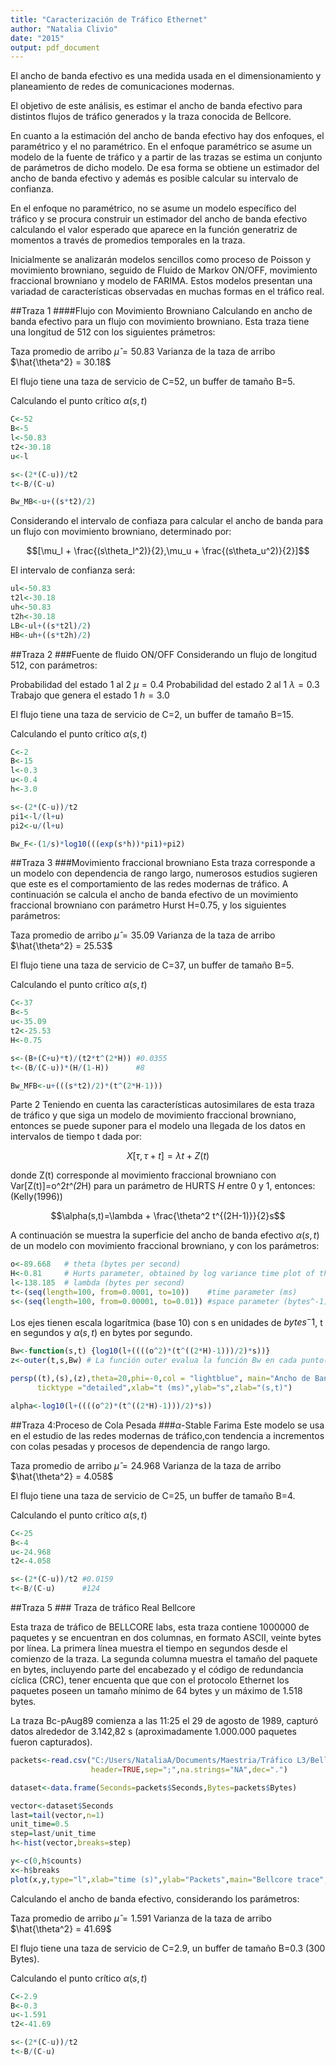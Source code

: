 ```yaml
---
title: "Caracterización de Tráfico Ethernet"
author: "Natalia Clivio"
date: "2015"
output: pdf_document
---
```

El ancho de banda efectivo es una medida usada en el dimensionamiento y planeamiento de redes de comunicaciones modernas. 

El objetivo de este análisis, es estimar el ancho de banda efectivo para distintos flujos de tráfico generados y la traza conocida de Bellcore.

En cuanto a la estimación del ancho de banda efectivo hay dos enfoques, el paramétrico y el no paramétrico. En el enfoque paramétrico se asume un modelo de la fuente de tráfico y a partir de las trazas se estima un conjunto de parámetros de dicho modelo. De esa forma se obtiene un estimador del ancho de banda efectivo y además es posible calcular su intervalo de confianza.

En el enfoque no paramétrico, no se asume un modelo específico del tráfico y se procura construir un estimador del ancho de banda efectivo calculando el valor esperado que aparece en la función generatriz de momentos a través de promedios temporales en la traza.

Inicialmente se analizarán modelos sencillos como proceso de Poisson y movimiento browniano, seguido de Fluido de Markov ON/OFF, movimiento fraccional browniano y modelo de FARIMA. Estos modelos presentan una variadad de características observadas en muchas formas en el tráfico real.

##Traza 1
####Flujo con Movimiento Browniano
Calculando en ancho de banda efectivo para un flujo con movimiento browniano.
Esta traza tiene una longitud de 512 con los siguientes prámetros:

Taza promedio de arribo $\hat{\mu} = 50.83$
Varianza de la taza de arribo $\hat{\theta^2} = 30.18$

El flujo tiene una taza de servicio de C=52, un buffer de tamaño B=5.

Calculando el punto crítico $\alpha(s,t)$

````r
C<-52
B<-5
l<-50.83
t2<-30.18
u<-l

s<-(2*(C-u))/t2
t<-B/(C-u)

Bw_MB<-u+((s*t2)/2)
````

Considerando el intervalo de confiaza para calcular el ancho de banda para un flujo con movimiento browniano, determinado por:

$$[\mu_l + \frac{(s\theta_l^2)}{2},\mu_u + \frac{(s\theta_u^2)}{2}]$$

El intervalo de confianza será:
````r
ul<-50.83
t2l<-30.18
uh<-50.83
t2h<-30.18
LB<-ul+((s*t2l)/2)
HB<-uh+((s*t2h)/2)
````


##Traza 2
###Fuente de fluido ON/OFF
Considerando un flujo de longitud 512, con parámetros:

Probabilidad del estado 1 al 2 $\mu = 0.4$
Probabilidad del estado 2 al 1 $\lambda = 0.3$
Trabajo que genera el estado 1 $h=3.0$

El flujo tiene una taza de servicio de C=2, un buffer de tamaño B=15.

Calculando el punto crítico $\alpha(s,t)$

````r
C<-2
B<-15
l<-0.3
u<-0.4
h<-3.0

s<-(2*(C-u))/t2
pi1<-l/(l+u)
pi2<-u/(l+u)

Bw_F<-(1/s)*log10(((exp(s*h))*pi1)+pi2)
````


##Traza 3
###Movimiento fraccional browniano
Esta traza corresponde a un modelo con dependencia de rango largo, numerosos estudios sugieren que este es el comportamiento de las redes modernas de tráfico. A continuación se calcula el ancho de banda efectivo de un movimiento fraccional browniano con parámetro Hurst H=0.75, y los siguientes parámetros:

Taza promedio de arribo $\hat{\mu} = 35.09$
Varianza de la taza de arribo $\hat{\theta^2} = 25.53$

El flujo tiene una taza de servicio de C=37, un buffer de tamaño B=5.

Calculando el punto crítico $\alpha(s,t)$

````r
C<-37
B<-5
u<-35.09
t2<-25.53
H<-0.75

s<-(B+(C+u)*t)/(t2*t^(2*H)) #0.0355
t<-(B/(C-u))*(H/(1-H))      #8

Bw_MFB<-u+(((s*t2)/2)*(t^(2*H-1)))
````

Parte 2
Teniendo en cuenta las características autosimilares de esta traza de tráfico y que siga un modelo de movimiento fraccional browniano,  entonces se puede suponer para el modelo una llegada de los datos en intervalos de tiempo t dada por:

$$X[\tau,\tau+t]=\lambda t+Z(t)$$
 
donde Z(t) corresponde al movimiento fraccional browniano con Var[Z(t)]=o^2*t^(2*H) para un parámetro de HURTS *H* entre 0 y 1, entonces: (Kelly(1996))

$$\alpha(s,t)=\lambda + \frac{\theta^2 t^{(2H-1)}}{2}s$$

A continuación se muestra la superficie del ancho de banda efectivo $\alpha(s,t)$ de un modelo con movimiento fraccional browniano, y con los parámetros:

```r
o<-89.668   # theta (bytes per second)
H<-0.81     # Hurts parameter, obtained by log variance time plot of the data
l<-138.185  # lambda (bytes per second)
t<-(seq(length=100, from=0.0001, to=10))    #time parameter (ms)
s<-(seq(length=100, from=0.00001, to=0.01)) #space parameter (bytes^-1)

````

Los ejes tienen escala logarítmica (base 10) con s en unidades de $bytes^-1$, t en segundos y $\alpha(s,t)$ en bytes por segundo.

````r
Bw<-function(s,t) {log10(l+((((o^2)*(t^((2*H)-1)))/2)*s))}   
z<-outer(t,s,Bw) # La función outer evalua la función Bw en cada punto(si,tj)

persp((t),(s),(z),theta=20,phi=-0,col = "lightblue", main="Ancho de Banda Efectivo",
      ticktype ="detailed",xlab="t (ms)",ylab="s",zlab="(s,t)")  
````


````r
alpha<-log10(l+((((o^2)*(t^((2*H)-1)))/2)*s))
````


##Traza 4:Proceso de Cola Pesada
###$\alpha$-Stable Farima
Este modelo se usa en el estudio de las redes modernas de tráfico,con tendencia a incrementos con colas pesadas y procesos de dependencia de rango largo.

Taza promedio de arribo $\hat{\mu} = 24.968$
Varianza de la taza de arribo $\hat{\theta^2} = 4.058$

El flujo tiene una taza de servicio de C=25, un buffer de tamaño B=4.

Calculando el punto crítico $\alpha(s,t)$

````r
C<-25
B<-4
u<-24.968
t2<-4.058

s<-(2*(C-u))/t2 #0.0159
t<-B/(C-u)      #124

````


##Traza 5
### Traza de tráfico Real Bellcore

Esta traza de tráfico de BELLCORE labs, esta traza contiene 1000000 de paquetes y se encuentran en dos columnas, en formato ASCII, veinte bytes por línea. La primera línea muestra el tiempo en segundos desde el comienzo de la traza. La segunda columna muestra el tamaño del paquete en bytes, incluyendo parte del encabezado y el código de redundancia cíclica (CRC), tener encuenta que que con el protocolo Ethernet los paquetes poseen un tamaño mínimo de 64 bytes y un máximo de 1.518 bytes.

La traza Bc-pAug89 comienza a las 11:25 el 29 de agosto de 1989, capturó datos alrededor de 3.142,82 s (aproximadamente 1.000.000 paquetes fueron capturados).


```r
packets<-read.csv("C:/Users/NataliaA/Documents/Maestria/Tráfico L3/Bellcore/BC-pAug89.csv",
                  header=TRUE,sep=";",na.strings="NA",dec=".")

dataset<-data.frame(Seconds=packets$Seconds,Bytes=packets$Bytes)

vector<-dataset$Seconds
last=tail(vector,n=1)
unit_time=0.5
step=last/unit_time
h<-hist(vector,breaks=step)              
````

````r
y<-c(0,h$counts)
x<-h$breaks
plot(x,y,type="l",xlab="time (s)",ylab="Packets",main="Bellcore trace", ylim=c(0,500))
````


Calculando el ancho de banda efectivo, considerando los parámetros:

Taza promedio de arribo $\hat{\mu} = 1.591$
Varianza de la taza de arribo $\hat{\theta^2} = 41.69$

El flujo tiene una taza de servicio de C=2.9, un buffer de tamaño B=0.3 (300 Bytes).

Calculando el punto crítico $\alpha(s,t)$

````r
C<-2.9
B<-0.3
u<-1.591
t2<-41.69

s<-(2*(C-u))/t2
t<-B/(C-u)

````






